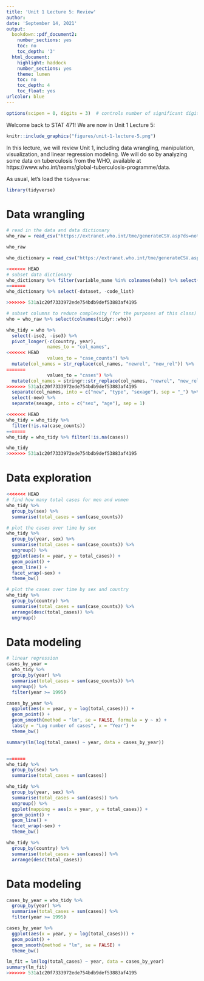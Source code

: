 ```yaml
---
title: 'Unit 1 Lecture 5: Review'
author: 
date: 'September 14, 2021'
output:
  bookdown::pdf_document2:
    number_sections: yes
    toc: no
    toc_depth: '3'
  html_document:
    highlight: haddock
    number_sections: yes
    theme: lumen
    toc: no
    toc_depth: 4
    toc_float: yes
urlcolor: blue
---
```


```r
options(scipen = 0, digits = 3)  # controls number of significant digits printed
```

Welcome back to STAT 471! We are now in Unit 1 Lecture 5:

```r
knitr::include_graphics("figures/unit-1-lecture-5.png")
```

In this lecture, we will review Unit 1, including data wrangling, manipulation, visualization, and linear regression modeling. We will do so by analyzing some data on tuberculosis from the WHO, available at https://www.who.int/teams/global-tuberculosis-programme/data.

As usual, let's load the `tidyverse`:
```r
library(tidyverse)
```

# Data wrangling

```r
# read in the data and data dictionary
who_raw = read_csv("https://extranet.who.int/tme/generateCSV.asp?ds=notifications")

who_raw

who_dictionary = read_csv("https://extranet.who.int/tme/generateCSV.asp?ds=dictionary")

<<<<<<< HEAD
# subset data dictionary 
who_dictionary %>% filter(variable_name %in% colnames(who)) %>% select(-dataset, -code_list)
=======
who_dictionary %>% select(-dataset, -code_list)

>>>>>>> 531a1c20f7333972ede754bdb9def53883af4195

# subset columns to reduce complexity (for the purposes of this class)
who = who_raw %>% select(colnames(tidyr::who))

who_tidy = who %>% 
  select(-iso2, -iso3) %>%
  pivot_longer(-c(country, year), 
               names_to = "col_names", 
<<<<<<< HEAD
               values_to = "case_counts") %>%
  mutate(col_names = str_replace(col_names, "newrel", "new_rel")) %>%
=======
               values_to = "cases") %>%
  mutate(col_names = stringr::str_replace(col_names, "newrel", "new_rel")) %>%
>>>>>>> 531a1c20f7333972ede754bdb9def53883af4195
  separate(col_names, into = c("new", "type", "sexage"), sep = "_") %>%
  select(-new) %>%
  separate(sexage, into = c("sex", "age"), sep = 1)

<<<<<<< HEAD
who_tidy = who_tidy %>%
  filter(!is.na(case_counts))
=======
who_tidy = who_tidy %>% filter(!is.na(cases))

who_tidy
>>>>>>> 531a1c20f7333972ede754bdb9def53883af4195
```

# Data exploration

```r
<<<<<<< HEAD
# find how many total cases for men and women
who_tidy %>% 
  group_by(sex) %>%
  summarise(total_cases = sum(case_counts))

# plot the cases over time by sex
who_tidy %>% 
  group_by(year, sex) %>%
  summarise(total_cases = sum(case_counts)) %>%
  ungroup() %>%
  ggplot(aes(x = year, y = total_cases)) + 
  geom_point() + 
  geom_line() +
  facet_wrap(~sex) +
  theme_bw()

# plot the cases over time by sex and country
who_tidy %>%
  group_by(country) %>%
  summarise(total_cases = sum(case_counts)) %>%
  arrange(desc(total_cases)) %>%
  ungroup()

```

# Data modeling

```r
# linear regression
cases_by_year = 
  who_tidy %>%
  group_by(year) %>%
  summarise(total_cases = sum(case_counts)) %>%
  ungroup() %>%
  filter(year >= 1995)

cases_by_year %>%
  ggplot(aes(x = year, y = log(total_cases))) +
  geom_point() + 
  geom_smooth(method = "lm", se = FALSE, formula = y ~ x) +
  labs(y = "Log number of cases", x = "Year") +
  theme_bw()

summary(lm(log(total_cases) ~ year, data = cases_by_year))


=======
who_tidy %>%
  group_by(sex) %>%
  summarise(total_cases = sum(cases))

who_tidy %>%
  group_by(year, sex) %>%
  summarise(total_cases = sum(cases)) %>%
  ungroup() %>%
  ggplot(mapping = aes(x = year, y = total_cases)) + 
  geom_point() +
  geom_line() + 
  facet_wrap(~sex) +
  theme_bw()

who_tidy %>%
  group_by(country) %>%
  summarise(total_cases = sum(cases)) %>%
  arrange(desc(total_cases))
```


# Data modeling

```r
cases_by_year = who_tidy %>%
  group_by(year) %>%
  summarise(total_cases = sum(cases)) %>%
  filter(year >= 1995)

cases_by_year %>%
  ggplot(aes(x = year, y = log(total_cases))) + 
  geom_point() + 
  geom_smooth(method = "lm", se = FALSE) + 
  theme_bw()

lm_fit = lm(log(total_cases) ~ year, data = cases_by_year)
summary(lm_fit)
>>>>>>> 531a1c20f7333972ede754bdb9def53883af4195
```


